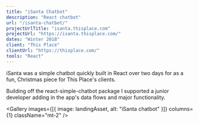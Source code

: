 ```yaml
---
title: "iSanta Chatbot"
description: "React chatbot"
url: "/isanta-chatbot/"
projectUrlTitle: "isanta.thisplace.com"
projectUrl: "https://isanta.thisplace.com/"
dates: "Winter 2018"
client: "This Place"
clientUrl: "https://thisplace.com/"
tools: "React"
---
```




iSanta was a simple chatbot quickly built in React over two days for as a fun, Christmas piece for This Place's clients.

Building off the react-simple-chatbot package I supported a junior developer adding in the app's data flows and major functionality.

<Gallery
  images={[{ image: landingAsset, alt: "iSanta chatbot" }]}
  columns={1}
  className="mt-2"
/>
